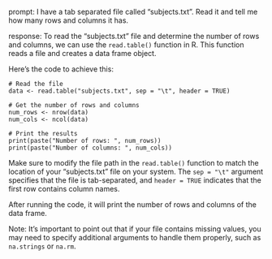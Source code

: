 prompt:
I have a tab separated file called "subjects.txt". Read it and tell me how many rows and columns it has. 

response:
To read the "subjects.txt" file and determine the number of rows and columns, we can use the `read.table()` function in R. This function reads a file and creates a data frame object.

Here's the code to achieve this:

```
# Read the file
data <- read.table("subjects.txt", sep = "\t", header = TRUE)

# Get the number of rows and columns
num_rows <- nrow(data)
num_cols <- ncol(data)

# Print the results
print(paste("Number of rows: ", num_rows))
print(paste("Number of columns: ", num_cols))
```

Make sure to modify the file path in the `read.table()` function to match the location of your "subjects.txt" file on your system. The `sep = "\t"` argument specifies that the file is tab-separated, and `header = TRUE` indicates that the first row contains column names.

After running the code, it will print the number of rows and columns of the data frame.

Note: It's important to point out that if your file contains missing values, you may need to specify additional arguments to handle them properly, such as `na.strings` or `na.rm`.
